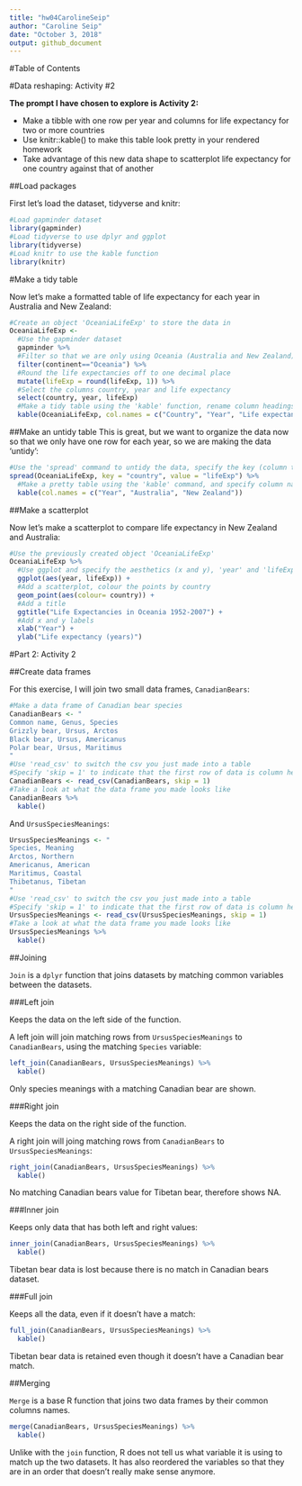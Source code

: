 ```yaml
---
title: "hw04CarolineSeip"
author: "Caroline Seip"
date: "October 3, 2018"
output: github_document
---
```

#Table of Contents

#Data reshaping: Activity #2

**The prompt I have chosen to explore is Activity 2:**

- Make a tibble with one row per year and columns for life expectancy for two or more countries
- Use knitr::kable() to make this table look pretty in your rendered homework
- Take advantage of this new data shape to scatterplot life expectancy for one country against that of another

##Load packages

First let's load the dataset, tidyverse and knitr:

```r
#Load gapminder dataset
library(gapminder)
#Load tidyverse to use dplyr and ggplot
library(tidyverse)
#Load knitr to use the kable function
library(knitr)
```

#Make a tidy table

Now let's make a formatted table of life expectancy for each year in Australia and New Zealand:

```r
#Create an object 'OceaniaLifeExp' to store the data in
OceaniaLifeExp <- 
  #Use the gapminder dataset
  gapminder %>%
  #Filter so that we are only using Oceania (Australia and New Zealand)
  filter(continent=="Oceania") %>% 
  #Round the life expectancies off to one decimal place
  mutate(lifeExp = round(lifeExp, 1)) %>% 
  #Select the columns country, year and life expectancy
  select(country, year, lifeExp)
  #Make a tidy table using the 'kable' function, rename column headings
  kable(OceaniaLifeExp, col.names = c("Country", "Year", "Life expectancy (years)"))
```

##Make an untidy table
This is great, but we want to organize the data now so that we only have one row for each year, so we are making the data 'untidy':

```r
#Use the 'spread' command to untidy the data, specify the key (column titles) and value (column values)
spread(OceaniaLifeExp, key = "country", value = "lifeExp") %>% 
  #Make a pretty table using the 'kable' command, and specify column names
  kable(col.names = c("Year", "Australia", "New Zealand"))
```

##Make a scatterplot

Now let's make a scatterplot to compare life expectancy in New Zealand and Australia:

```r
#Use the previously created object 'OceaniaLifeExp'
OceaniaLifeExp %>% 
  #Use ggplot and specify the aesthetics (x and y), 'year' and 'lifeExp'
  ggplot(aes(year, lifeExp)) +
  #Add a scatterplot, colour the points by country
  geom_point(aes(colour= country)) +
  #Add a title
  ggtitle("Life Expectancies in Oceania 1952-2007") +
  #Add x and y labels
  xlab("Year") +
  ylab("Life expectancy (years)")
```

#Part 2: Activity 2

##Create data frames

For this exercise, I will join two small data frames, `CanadianBears`:

```r
#Make a data frame of Canadian bear species
CanadianBears <- "
Common name, Genus, Species
Grizzly bear, Ursus, Arctos
Black bear, Ursus, Americanus
Polar bear, Ursus, Maritimus
"
#Use 'read_csv' to switch the csv you just made into a table
#Specify 'skip = 1' to indicate that the first row of data is column headers
CanadianBears <- read_csv(CanadianBears, skip = 1)
#Take a look at what the data frame you made looks like
CanadianBears %>% 
  kable()
```

And `UrsusSpeciesMeanings`:

```r
UrsusSpeciesMeanings <- "
Species, Meaning
Arctos, Northern
Americanus, American
Maritimus, Coastal
Thibetanus, Tibetan
"
#Use 'read_csv' to switch the csv you just made into a table
#Specify 'skip = 1' to indicate that the first row of data is column headers
UrsusSpeciesMeanings <- read_csv(UrsusSpeciesMeanings, skip = 1)
#Take a look at what the data frame you made looks like
UrsusSpeciesMeanings %>% 
  kable()
```

##Joining

`Join` is a `dplyr` function that joins datasets by matching common variables between the datasets.

###Left join

Keeps the data on the left side of the function.

A left join will join matching rows from `UrsusSpeciesMeanings` to `CanadianBears`, using the matching `Species` variable:

```r
left_join(CanadianBears, UrsusSpeciesMeanings) %>% 
  kable()
```

Only species meanings with a matching Canadian bear are shown.

###Right join

Keeps the data on the right side of the function.

A right join will joing matching rows from `CanadianBears` to `UrsusSpeciesMeanings`:

```r
right_join(CanadianBears, UrsusSpeciesMeanings) %>% 
  kable()
```

No matching Canadian bears value for Tibetan bear, therefore shows NA.

###Inner join

Keeps only data that has both left and right values:

```r
inner_join(CanadianBears, UrsusSpeciesMeanings) %>% 
  kable()
```

Tibetan bear data is lost because there is no match in Canadian bears dataset.

###Full join

Keeps all the data, even if it doesn't have a match:

```r
full_join(CanadianBears, UrsusSpeciesMeanings) %>% 
  kable()
```

Tibetan bear data is retained even though it doesn't have a Canadian bear match.

##Merging

`Merge` is a base R function that joins two data frames by their common columns names. 

```r
merge(CanadianBears, UrsusSpeciesMeanings) %>% 
  kable()
```

Unlike with the `join` function, R does not tell us what variable it is using to match up the two datasets. It has also reordered the variables so that they are in an order that doesn't really make sense anymore.